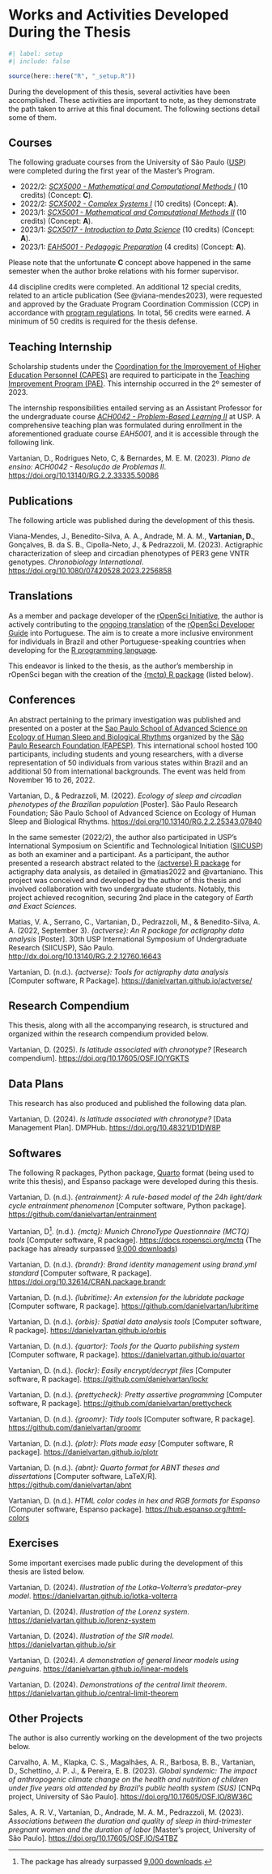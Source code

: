 <!-- %:::% .common h1 begin %:::% -->
# Works and Activities Developed During the Thesis {#sec-sm-works-and-activities}
<!-- %:::% .common h1 end %:::% -->

```r
#| label: setup
#| include: false

source(here::here("R", "_setup.R"))
```

During the development of this thesis, several activities have been accomplished. These activities are important to note, as they demonstrate the path taken to arrive at this final document. The following sections detail some of them.

## Courses

The following graduate courses from the University of São Paulo ([USP](https://www5.usp.br/)) were completed during the first year of the Master's Program.

* 2022/2: [*SCX5000 - Mathematical and Computational Methods I*](https://uspdigital.usp.br/janus/componente/catalogoDisciplinasInicial.jsf?action=3&sgldis=SCX5000) (10 credits) (Concept: **C**).
* 2022/2: [*SCX5002 - Complex Systems I*](https://uspdigital.usp.br/janus/componente/catalogoDisciplinasInicial.jsf?action=3&sgldis=SCX5002) (10 credits) (Concept: **A**).
* 2023/1: [*SCX5001 - Mathematical and Computational Methods II*](https://uspdigital.usp.br/janus/componente/catalogoDisciplinasInicial.jsf?action=3&sgldis=SCX5001) (10 credits) (Concept: **A**).
* 2023/1: [*SCX5017 - Introduction to Data Science*](https://uspdigital.usp.br/janus/componente/catalogoDisciplinasInicial.jsf?action=3&sgldis=SCX5017) (10 credits) (Concept: **A**).
* 2023/1: [*EAH5001 - Pedagogic Preparation*](https://uspdigital.usp.br/janus/componente/catalogoDisciplinasInicial.jsf?action=3&sgldis=EAH5001) (4 credits) (Concept: **A**).

Please note that the unfortunate **C** concept above happened in the same semester when the author broke relations with his former supervisor.

44 discipline credits were completed. An additional 12 special credits, related to an article publication (See @viana-mendes2023), were requested and approved by the Graduate Program Coordination Commission (CCP) in accordance with [program regulations](https://leginf.usp.br/?resolucao=resolucao-copgr-no-7829-de-03-de-outubro-de-2019). In total, 56 credits were earned. A minimum of 50 credits is required for the thesis defense.

## Teaching Internship

Scholarship students under the [Coordination for the Improvement of Higher Education Personnel (CAPES)](https://www.gov.br/capes/) are required to participate in the [Teaching Improvement Program (PAE)](www5.each.usp.br/pae/). This internship occurred in the 2º semester of 2023.

The internship responsibilities entailed serving as an Assistant Professor for the undergraduate course [*ACH0042 - Problem-Based Learning II*](https://uspdigital.usp.br/jupiterweb/obterDisciplina?nomdis=&sgldis=ACH0042) at USP. A comprehensive teaching plan was formulated during enrollment in the aforementioned graduate course *EAH5001*, and it is accessible through the following link.

<!-- @vartanian2023b -->

Vartanian, D., Rodrigues Neto, C, & Bernardes, M. E. M. (2023). *Plano de ensino: ACH0042 - Resolução de Problemas II*. <https://doi.org/10.13140/RG.2.2.33335.50086>

## Publications

The following article was published during the development of this thesis.

<!-- @viana-mendes2023 -->

Viana-Mendes, J., Benedito-Silva, A. A., Andrade, M. A. M., **Vartanian, D.**, Gonçalves, B. da S. B., Cipolla-Neto, J., & Pedrazzoli, M. (2023). Actigraphic characterization of sleep and circadian phenotypes of PER3 gene VNTR genotypes. *Chronobiology International*. <https://doi.org/10.1080/07420528.2023.2256858>

## Translations

As a member and package developer of the [rOpenSci Initiative](https://ropensci.org/), the author is actively contributing to the [ongoing translation](https://github.com/ropensci/dev_guide/pull/717) of the [rOpenSci Developer Guide](https://devguide.ropensci.org/) into Portuguese. The aim is to create a more inclusive environment for individuals in Brazil and other Portuguese-speaking countries when developing for the [R programming language](https://www.r-project.org/).

This endeavor is linked to the thesis, as the author's membership in rOpenSci began with the creation of the [{mctq} R package](https://docs.ropensci.org/mctq/) (listed below).

## Conferences

An abstract pertaining to the primary investigation was published and presented on a poster at the [Sao Paulo School of Advanced Science on Ecology of Human Sleep and Biological Rhythms](https://espca.fapesp.br/school/sao_paulo_school_of_advanced_science_on_ecology_of_human_sleep_and_biological_rhythms/101/) organized by the [São Paulo Research Foundation (FAPESP)](https://fapesp.br/en). This international school hosted 100 participants, including students and young researchers, with a diverse representation of 50 individuals from various states within Brazil and an additional 50 from international backgrounds. The event was held from November 16 to 26, 2022.

<!-- @vartanian2022a -->

Vartanian, D., & Pedrazzoli, M. (2022). *Ecology of sleep and circadian phenotypes of the Brazilian population* \[Poster\]. São Paulo Research Foundation; São Paulo School of Advanced Science on Ecology of Human Sleep and Biological Rhythms. <https://doi.org/10.13140/RG.2.2.25343.07840>

In the same semester (2022/2), the author also participated in USP's International Symposium on Scientific and Technological Initiation ([SIICUSP](https://prpi.usp.br/siicusp/)) as both an examiner and a participant. As a participant, the author presented a research abstract related to the [{actverse} R package](https://github.com/giperbio/actverse) for actigraphy data analysis, as detailed in @matias2022 and @vartaniano. This project was conceived and developed by the author of this thesis and involved collaboration with two undergraduate students. Notably, this project achieved recognition, securing 2nd place in the category of *Earth and Exact Sciences*.

<!-- @matias2022 -->

Matias, V. A., Serrano, C., Vartanian, D., Pedrazzoli, M., & Benedito-Silva, A. A. (2022, September 3). *{actverse}: An R package for actigraphy data analysis* [Poster]. 30th USP International Symposium of Undergraduate Research (SIICUSP), São Paulo. <http://dx.doi.org/10.13140/RG.2.2.12760.16643>

<!-- @vartaniano -->

Vartanian, D. (n.d.). *{actverse}: Tools for actigraphy data analysis* [Computer software, R Package]. <https://danielvartan.github.io/actverse/>

## Research Compendium

This thesis, along with all the accompanying research, is structured and organized within the research compendium provided below.

<!-- @vartanian2025 -->

Vartanian, D. (2025). *Is latitude associated with chronotype?* \[Research compendium\]. <https://doi.org/10.17605/OSF.IO/YGKTS>

## Data Plans

This research has also produced and published the following data plan.

<!-- @vartanian2024 -->

Vartanian, D. (2024). *Is latitude associated with chronotype?* [Data Management Plan]. DMPHub. <https://doi.org/10.48321/D1DW8P>

## Softwares

The following R packages, Python package, [Quarto](https://quarto.org/) format (being used to write this thesis), and Espanso package were developed during this thesis.

<!-- @vartaniane -->

Vartanian, D. (n.d.). *{entrainment}: A rule-based model of the 24h light/dark cycle entrainment phenomenon* [Computer software, Python package]. <https://github.com/danielvartan/entrainment>

<!-- @vartanianh -->

Vartanian, D[^sm-10-1]. (n.d.). *{mctq}: Munich ChronoType Questionnaire (MCTQ) tools* [Computer software, R package]. <https://docs.ropensci.org/mctq> (The package has already surpassed [9,000 downloads](https://danielvartan.shinyapps.io/cran-logs/?package=mctq))

<!-- @vartanianr -->

Vartanian, D. (n.d.). *{brandr}: Brand identity management using brand.yml standard* [Computer software, R package]. <https://doi.org/10.32614/CRAN.package.brandr>

<!-- @vartanianc -->

Vartanian, D. (n.d.). *{lubritime}: An extension for the lubridate package* [Computer software, R package]. <https://github.com/danielvartan/lubritime>

<!-- @vartanianq -->

Vartanian, D. (n.d.). *{orbis}: Spatial data analysis tools* [Computer software, R package]. <https://danielvartan.github.io/orbis>

<!-- @vartanianp -->

Vartanian, D. (n.d.). *{quartor}: Tools for the Quarto publishing system* [Computer software, R package]. <https://danielvartan.github.io/quartor>

<!-- @vartaniand -->

Vartanian, D. (n.d.). *{lockr}: Easily encrypt/decrypt files* [Computer software, R package]. <https://github.com/danielvartan/lockr>

<!-- @vartanianb -->

Vartanian, D. (n.d.). *{prettycheck}: Pretty assertive programming* [Computer software, R package]. <https://github.com/danielvartan/prettycheck>

<!-- @vartaniang -->

Vartanian, D. (n.d.). *{groomr}: Tidy tools* [Computer software, R package]. <https://github.com/danielvartan/groomr>

<!-- @vartanians -->

Vartanian, D. (n.d.). *{plotr}: Plots made easy* [Computer software, R package]. <https://danielvartan.github.io/plotr>

<!-- @vartanianf -->

Vartanian, D. (n.d.). *{abnt}: Quarto format for ABNT theses and dissertations* [Computer software, LaTeX/R]. <https://github.com/danielvartan/abnt>

<!-- @vartaniann -->

Vartanian, D. (n.d.). *HTML color codes in hex and RGB formats for Espanso* [Computer software, Espanso package]. <https://hub.espanso.org/html-colors>

## Exercises

Some important exercises made public during the development of this thesis are listed below.

<!-- @vartanianm -->

Vartanian, D. (2024). *Illustration of the Lotka–Volterra's predator–prey model*. <https://danielvartan.github.io/lotka-volterra>

<!-- @vartanianj -->

Vartanian, D. (2024). *Illustration of the Lorenz system*. <https://danielvartan.github.io/lorenz-system>

<!-- @vartaniani -->

Vartanian, D. (2024). *Illustration of the SIR model*. <https://danielvartan.github.io/sir>

<!-- @vartaniank -->

Vartanian, D. (2024). *A demonstration of general linear models using penguins*. <https://danielvartan.github.io/linear-models>

<!-- @vartanianl -->

Vartanian, D. (2024). *Demonstrations of the central limit theorem*. <https://danielvartan.github.io/central-limit-theorem>


## Other Projects

The author is also currently working on the development of the two projects below.

<!-- carvalho2023a -->

Carvalho, A. M., Klapka, C. S., Magalhães, A. R., Barbosa, B. B., Vartanian, D., Schettino, J. P. J., & Pereira, E. B. (2023). *Global syndemic: The impact of anthropogenic climate change on the health and nutrition of children under five years old attended by Brazil’s public health system (SUS)* [CNPq project, University of São Paulo]. <https://doi.org/10.17605/OSF.IO/8W36C>

<!-- sales2025 -->

Sales, A. R. V., Vartanian, D., Andrade, M. A. M., Pedrazzoli, M. (2023). *Associations between the duration and quality of sleep in third-trimester pregnant women and the duration of labor* \[Master's project, University of São Paulo\]. <https://doi.org/10.17605/OSF.IO/S4TBZ>

[^sm-10-1]: The package has already surpassed [9,000 downloads](https://danielvartan.shinyapps.io/cran-logs/?package=mctq).
